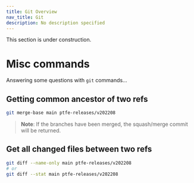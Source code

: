 ```yaml
---
title: Git Overview
nav_title: Git
description: No description specified
---
```


<Note type="warning" fill>
  This section is under construction.
</Note>

# Misc commands

Answering some questions with `git` commands...

## Getting common ancestor of two refs

```bash
git merge-base main ptfe-releases/v202208
```

> **Note**: If the branches have been merged, the squash/merge commit will be returned.

## Get all changed files between two refs

```bash
git diff --name-only main ptfe-releases/v202208
# or
git diff --stat main ptfe-releases/v202208
```
